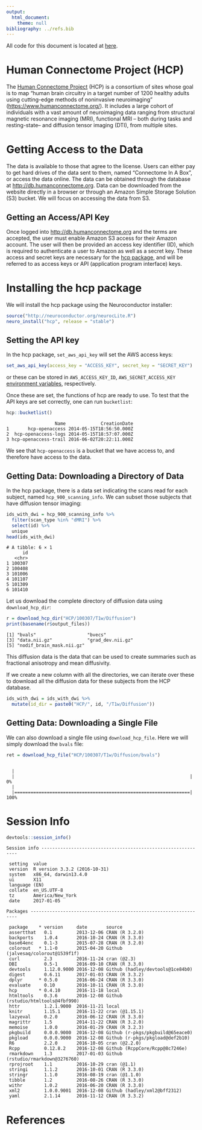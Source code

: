 ```yaml
---
output:
  html_document:
    theme: null
bibliography: ../refs.bib
---
```


All code for this document is located at [here](https://raw.githubusercontent.com/muschellij2/neuroc/master/hcp/index.R).



# Human Connectome Project (HCP)
The [Human Connectome Project](https://www.humanconnectome.org/) (HCP) is a consortium of sites whose goal is to map "human brain circuitry in a target number of 1200 healthy adults using cutting-edge methods of noninvasive neuroimaging" ([https://www.humanconnectome.org/](https://www.humanconnectome.org/)).  It includes a large cohort of individuals with a vast amount of neuroimaging data ranging from structural magnetic resonance imaging (MRI), functional MRI -- both during tasks and resting-state-- and diffusion tensor imaging (DTI), from multiple sites. 

# Getting Access to the Data

The data is available to those that agree to the license.  Users can either pay to get hard drives of the data sent to them, named "Connectome In A Box", or access the data online.  The data can be obtained through the database at [http://db.humanconnectome.org](http://db.humanconnectome.org).  Data can be downloaded from the website directly in a browser or through an Amazon Simple Storage Solution (S3) bucket.  We will focus on accessing the data from S3.
 
## Getting an Access/API Key

Once logged into [http://db.humanconnectome.org](http://db.humanconnectome.org) and the terms are accepted, the user must enable Amazon S3 access for their Amazon account.  The user will then be provided an access key identifier (ID), which is required to authenticate a user to Amazon as well as a secret key.  These access and secret keys are necessary for the [hcp package](https://github.com/muschellij2/hcp), and will be referred to as access keys or API (application program interface) keys.

# Installing the hcp package

We will install the hcp package using the Neuroconductor installer:

```r
source("http://neuroconductor.org/neurocLite.R")
neuro_install("hcp", release = "stable")
```

## Setting the API key

In the hcp package, `set_aws_api_key` will set the AWS access keys:


```r
set_aws_api_key(access_key = "ACCESS_KEY", secret_key = "SECRET_KEY")
```
or these can be stored in `AWS_ACCESS_KEY_ID`, `AWS_SECRET_ACCESS_KEY` [environment variables](https://stat.ethz.ch/R-manual/R-devel/library/base/html/EnvVar.html), respectively.

Once these are set, the functions of hcp are ready to use.  To test that the API keys are set correctly, one can run `bucketlist`:


```r
hcp::bucketlist()
```


```
                  Name             CreationDate
1       hcp-openaccess 2014-05-15T18:56:50.000Z
2  hcp-openaccess-logs 2014-05-15T18:57:07.000Z
3 hcp-openaccess-trail 2016-06-02T20:22:11.000Z
```

We see that `hcp-openaccess` is a bucket that we have access to, and therefore have access to the data.


## Getting Data: Downloading a Directory of Data

In the hcp package, there is a data set indicating the scans read for each subject, named `hcp_900_scanning_info`.  We can subset those subjects that have diffusion tensor imaging:


```r
ids_with_dwi = hcp_900_scanning_info %>% 
  filter(scan_type %in% "dMRI") %>% 
  select(id) %>% 
  unique
head(ids_with_dwi)
```

```
# A tibble: 6 × 1
      id
   <chr>
1 100307
2 100408
3 101006
4 101107
5 101309
6 101410
```

Let us download the complete directory of diffusion data using `download_hcp_dir`:

```r
r = download_hcp_dir("HCP/100307/T1w/Diffusion")
print(basename(r$output_files))
```

```
[1] "bvals"                   "bvecs"                  
[3] "data.nii.gz"             "grad_dev.nii.gz"        
[5] "nodif_brain_mask.nii.gz"
```
This diffusion data is the data that can be used to create summaries such as fractional anisotropy and mean diffusivity.  

If we create a new column with all the directories, we can iterate over these to download all the diffusion data for these subjects from the HCP database.

```r
ids_with_dwi = ids_with_dwi %>% 
  mutate(id_dir = paste0("HCP/", id, "/T1w/Diffusion"))
```

## Getting Data: Downloading a Single File
We can also download a single file using `download_hcp_file`.  Here we will simply download the `bvals` file:


```r
ret = download_hcp_file("HCP/100307/T1w/Diffusion/bvals")
```

```

  |                                                                       
  |                                                                 |   0%
  |                                                                       
  |=================================================================| 100%
```



# Session Info


```r
devtools::session_info()
```

```
Session info -------------------------------------------------------------
```

```
 setting  value                       
 version  R version 3.3.2 (2016-10-31)
 system   x86_64, darwin13.4.0        
 ui       X11                         
 language (EN)                        
 collate  en_US.UTF-8                 
 tz       America/New_York            
 date     2017-01-05                  
```

```
Packages -----------------------------------------------------------------
```

```
 package    * version     date       source                            
 assertthat   0.1         2013-12-06 CRAN (R 3.2.0)                    
 backports    1.0.4       2016-10-24 CRAN (R 3.3.0)                    
 base64enc    0.1-3       2015-07-28 CRAN (R 3.2.0)                    
 colorout   * 1.1-0       2015-04-20 Github (jalvesaq/colorout@1539f1f)
 curl         2.3         2016-11-24 cran (@2.3)                       
 DBI          0.5-1       2016-09-10 CRAN (R 3.3.0)                    
 devtools     1.12.0.9000 2016-12-08 Github (hadley/devtools@1ce84b0)  
 digest       0.6.11      2017-01-03 CRAN (R 3.3.2)                    
 dplyr      * 0.5.0       2016-06-24 CRAN (R 3.3.0)                    
 evaluate     0.10        2016-10-11 CRAN (R 3.3.0)                    
 hcp        * 0.4.10      2016-11-18 local                             
 htmltools    0.3.6       2016-12-08 Github (rstudio/htmltools@4fbf990)
 httr         1.2.1.9000  2016-11-21 local                             
 knitr        1.15.1      2016-11-22 cran (@1.15.1)                    
 lazyeval     0.2.0       2016-06-12 CRAN (R 3.3.0)                    
 magrittr     1.5         2014-11-22 CRAN (R 3.2.0)                    
 memoise      1.0.0       2016-01-29 CRAN (R 3.2.3)                    
 pkgbuild     0.0.0.9000  2016-12-08 Github (r-pkgs/pkgbuild@65eace0)  
 pkgload      0.0.0.9000  2016-12-08 Github (r-pkgs/pkgload@def2b10)   
 R6           2.2.0       2016-10-05 cran (@2.2.0)                     
 Rcpp         0.12.8.2    2016-12-08 Github (RcppCore/Rcpp@8c7246e)    
 rmarkdown    1.3         2017-01-03 Github (rstudio/rmarkdown@3276760)
 rprojroot    1.1         2016-10-29 cran (@1.1)                       
 stringi      1.1.2       2016-10-01 CRAN (R 3.3.0)                    
 stringr      1.1.0       2016-08-19 cran (@1.1.0)                     
 tibble       1.2         2016-08-26 CRAN (R 3.3.0)                    
 withr        1.0.2       2016-06-20 CRAN (R 3.3.0)                    
 xml2         1.0.0.9001  2016-12-08 Github (hadley/xml2@bff2312)      
 yaml         2.1.14      2016-11-12 CRAN (R 3.3.2)                    
```

# References
